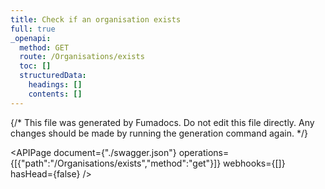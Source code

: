 ```yaml
---
title: Check if an organisation exists
full: true
_openapi:
  method: GET
  route: /Organisations/exists
  toc: []
  structuredData:
    headings: []
    contents: []
---
```


{/* This file was generated by Fumadocs.
Do not edit this file directly. Any changes should be made by running the generation command again. */}

<APIPage document={"./swagger.json"} operations={[{"path":"/Organisations/exists","method":"get"}]} webhooks={[]} hasHead={false} />